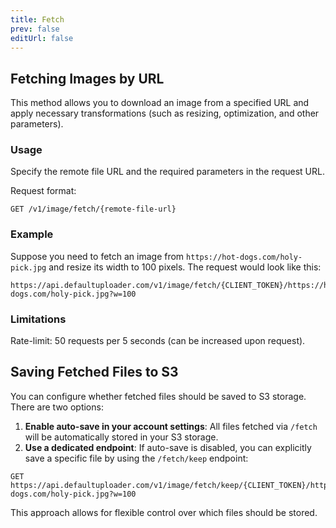 ```yaml
---
title: Fetch
prev: false
editUrl: false
---
```



## Fetching Images by URL

This method allows you to download an image from a specified URL and apply necessary transformations (such as resizing, optimization, and other parameters).

### Usage

Specify the remote file URL and the required parameters in the request URL.

Request format:
```
GET /v1/image/fetch/{remote-file-url}
```

### Example

Suppose you need to fetch an image from `https://hot-dogs.com/holy-pick.jpg` and resize its width to 100 pixels. The request would look like this:

```
https://api.defaultuploader.com/v1/image/fetch/{CLIENT_TOKEN}/https://hot-dogs.com/holy-pick.jpg?w=100
```

### Limitations

<Aside title="/fetch/{remote-file-url}">
  Rate-limit: 50 requests per 5 seconds (can be increased upon request).
</Aside>

## Saving Fetched Files to S3 <Badge text="Coming soon" variant="tip" />

You can configure whether fetched files should be saved to S3 storage. There are two options:

1. **Enable auto-save in your account settings**: All files fetched via `/fetch` will be automatically stored in your S3 storage.
2. **Use a dedicated endpoint**: If auto-save is disabled, you can explicitly save a specific file by using the `/fetch/keep` endpoint:

```
GET https://api.defaultuploader.com/v1/image/fetch/keep/{CLIENT_TOKEN}/https://hot-dogs.com/holy-pick.jpg?w=100
```

This approach allows for flexible control over which files should be stored.

